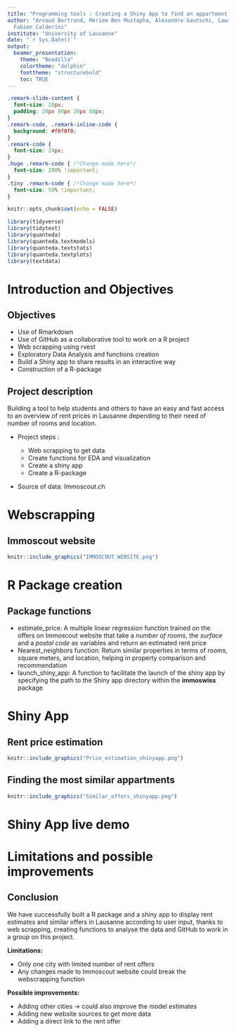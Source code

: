 ```yaml
---
title: "Programming tools : Creating a Shiny App to find an appartment in Lausanne "
author: "Arnaud Bertrand, Meriem Ben Mustapha, Alexandre Gautschi, Lawrence Jesudasan,
  Fabien Calderini"
institute: "University of Lausanne"
date: "`r Sys.Date()`"
output: 
  beamer_presentation:
    theme: "Boadilla"
    colortheme: "dolphin"
    fonttheme: "structurebold"
    toc: TRUE
---
```


```css
.remark-slide-content {
  font-size: 28px;
  padding: 20px 80px 20px 80px;
}
.remark-code, .remark-inline-code {
  background: #f0f0f0;
}
.remark-code {
  font-size: 24px;
}
.huge .remark-code { /*Change made here*/
  font-size: 200% !important;
}
.tiny .remark-code { /*Change made here*/
  font-size: 50% !important;
}
```

```r
knitr::opts_chunk$set(echo = FALSE)
```

```r
library(tidyverse)
library(tidytext)
library(quanteda)
library(quanteda.textmodels)
library(quanteda.textstats)
library(quanteda.textplots)
library(textdata)
```


# Introduction and Objectives

## Objectives

- Use of Rmarkdown
- Use of GitHub as a collaborative tool to work on a R project
- Web scrapping using rvest
- Exploratory Data Analysis and functions creation
- Build a Shiny app to share results in an interactive way
- Construction of a R-package

## Project description  

Building a tool to help students and others to have an easy and fast access to an overview of rent prices in Lausanne depending to their need of number of rooms and location.

* Project steps : 

  + Web scrapping to get data
  + Create functions for EDA and visualization
  + Create a shiny app
  + Create a R-package
  
  
* Source of data: Immoscout.ch

# Webscrapping  

## Immoscout website

```r
knitr::include_graphics("IMMOSCOUT_WEBSITE.png")
```

# R Package creation   

## Package functions 

- estimate_price: A multiple linear regression function trained on the offers on Immoscout website that take a *number of rooms*, the *surface* and a *postal code* as variables and return an estimated rent price 
- Nearest_neighbors function: Return similar properties in terms of rooms, square meters, and location, helping in property comparison and recommendation
- launch_shiny_app: A function to facilitate the launch of the shiny app by specifying the path to the Shiny app directory within the **immoswiss** package

# Shiny App

## Rent price estimation

 
```r
knitr::include_graphics("Price_estimation_shinyapp.png")
```

## Finding the most similar appartments 
 
```r
knitr::include_graphics("Similar_offers_shinyapp.png")
```

# Shiny App live demo

# Limitations and possible improvements

## Conclusion
We have successfully built a R package and a shiny app to display rent estimates and similar offers in Lausanne according to user input, thanks to web scrapping, creating functions to analyse the data and GitHub to work in a group on this project.


**Limitations: **

- Only one city with limited number of rent offers
- Any changes made to Immoscout website could break the webscrapping function

**Possible improvements: **

- Adding other cities -> could also improve the model estimates
- Adding new website sources to get more data
- Adding a direct link to the rent offer


